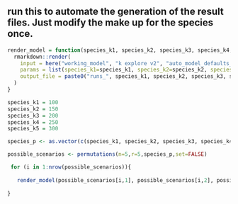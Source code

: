 ## run this to automate the generation of the result files. Just modify the make up for the species once.

```r

render_model = function(species_k1, species_k2, species_k3, species_k4, species_k5) {
  rmarkdown::render(
    input = here("working_model", "k explore v2", "auto_model_defaults_k.Rmd"), # What's the input file to render?
    params = list(species_k1=species_k1, species_k2=species_k2, species_k3=species_k3, species_k4=species_k4, species_k5=species_k5), # What are the parameters?
    output_file = paste0("runs_", species_k1, species_k2, species_k3, species_k4, species_k5, "_mix .html") # What should I name the output file?
  )
}

species_k1 = 100
species_k2 = 150
species_k3 = 200
species_k4 = 250
species_k5 = 300

species_p <- as.vector(c(species_k1, species_k2, species_k3, species_k4, species_k5))

possible_scenarios <- permutations(n=5,r=5,species_p,set=FALSE)

 for (i in 1:nrow(possible_scenarios)){
   
   render_model(possible_scenarios[i,1], possible_scenarios[i,2], possible_scenarios[i,3], possible_scenarios[i,4], possible_scenarios[i,5])
   
}

```
